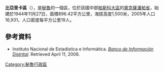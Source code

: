 '''比亞里卡區'''（{{lang-es|Distrito de Villa Rica}}），是[[秘魯|秘魯]]的一個區，位於該國中部[[帕斯科大區|帕斯科大區]]的[[奧克薩潘帕省|奧克薩潘帕省]]，始建於1944年11月27日，面積896.42平方公里，海拔高度1,500米，2005年人口16,931，人口密度每平方公里19人。

==參考資料==
*{{es icon}} Instituto Nacional de Estadística e Informática. ''[https://web.archive.org/web/20080423164200/http://desa.inei.gob.pe/mapas/bid/ Banco de Información Distrital]''. Retrieved April 11, 2008.

{{coord|10|43|10|S|75|16|10|W|region:PE_type:city_source:kolossus-eswiki|display=title}}

{{Peru-geo-stub}}
[[Category:秘魯行政區|Category:秘魯行政區]]